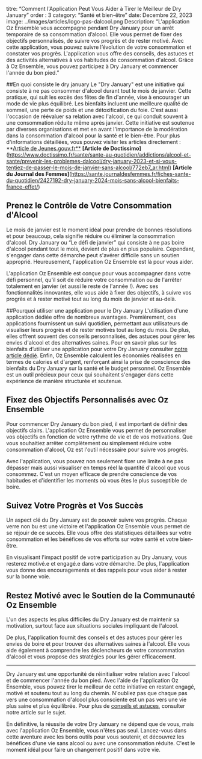 titre: “Comment l'Application Peut Vous Aider à Tirer le Meilleur de Dry January”
order : 3
category: “Santé et bien-être”
date: Decembre 22, 2023
image: ../images/articles/logo-pas-dalcool.png
Description: “L'application Oz Ensemble vous accompagne pendant Dry January pour un arrêt temporaire de sa consommation d’alcool. Elle vous permet de fixer des objectifs personnalisés, de suivre vos progrès et de rester motivé. Avec cette application, vous pouvez suivre l’évolution de votre consommation et constater vos progrès. L'application vous offre des conseils, des astuces et des activités alternatives à vos habitudes de consommation d'alcool. Grâce à Oz Ensemble, vous pouvez participez à Dry January et commencer l'année du bon pied.”


##En quoi consiste le dry january
Le "Dry January" est une initiative qui consiste à ne pas consommer d'alcool durant tout le mois de janvier. Cette pratique, qui suit les excès des fêtes de fin d'année, vise à encourager un mode de vie plus équilibré. Les bienfaits incluent une meilleure qualité de sommeil, une perte de poids et une détoxification du foie. C'est aussi l'occasion de réévaluer sa relation avec l'alcool, ce qui conduit souvent à une consommation réduite même après janvier. Cette initiative est soutenue par diverses organisations et met en avant l'importance de la modération dans la consommation d'alcool pour la santé et le bien-être.
Pour plus d'informations détaillées, vous pouvez visiter les articles directement :
**[Article de Jeunes.gouv.fr**](https://www.jeunes.gouv.fr/dry-january-2023-une-experience-vivre-et-partager-1057)
**[Article de Doctissimo]**(https://www.doctissimo.fr/sante/sante-au-quotidien/addictions/alcool-et-sante/prevenir-les-problemes-dalcool/dry-january-2023-et-si-vous-tentiez-de-passer-le-mois-de-janvier-sans-alcool/772eb7_ar.html)
**[Article du Journal des Femmes]**(https://sante.journaldesfemmes.fr/fiches-sante-du-quotidien/2427192-dry-january-2024-mois-sans-alcool-bienfaits-france-effet/)

## Prenez le Contrôle de Votre Consommation d'Alcool

Le mois de janvier est le moment idéal pour prendre de bonnes résolutions et pour beaucoup, cela signifie réduire ou éliminer la consommation d'alcool. Dry January ou “Le  défi de janvier” qui consiste à ne pas boire d'alcool pendant tout le mois, devient de plus en plus populaire. Cependant, s'engager dans cette démarche peut s'avérer difficile sans un soutien approprié. Heureusement, l'application Oz Ensemble est là pour vous aider.

L'application Oz Ensemble est conçue pour vous accompagner dans votre défi personnel, qu'il soit de réduire votre consommation ou de l'arrêter totalement en janvier (et aussi le reste de l'année !). Avec ses fonctionnalités innovantes, elle vous aide à fixer des objectifs, à suivre vos progrès et à rester motivé tout au long du mois de janvier et au-delà.

##Pourquoi utiliser une application pour le Dry January 
L'utilisation d'une application dédiée offre de nombreux avantages. Premièrement, ces applications fournissent un suivi quotidien, permettant aux utilisateurs de visualiser leurs progrès et de rester motivés tout au long du mois. De plus, elles offrent souvent des conseils personnalisés, des astuces pour gérer les envies d'alcool et des alternatives saines. Pour en savoir plus sur les bienfaits d’utiliser une application pour votre Dry January consulter [notre article dédié](ozensemble.fabrique.social.gouv.fr/blog/limpact-positif-de-dry-january-sur-votre-santé-découvrez-le-avec-notre-application).  Enfin, Oz Ensemble calculent les économies réalisées en termes de calories et d'argent, renforçant ainsi la prise de conscience des bienfaits du Dry January sur la santé et le budget personnel. Oz Ensemble est un outil précieux pour ceux qui souhaitent s'engager dans cette expérience de manière structurée et soutenue.

## Fixez des Objectifs Personnalisés avec Oz Ensemble

Pour commencer Dry January du bon pied, il est important de définir des objectifs clairs. L'application Oz Ensemble vous permet de personnaliser vos objectifs en fonction de votre rythme de vie et de vos motivations. Que vous souhaitiez arrêter complètement ou simplement réduire votre consommation d'alcool, Oz est l'outil nécessaire pour suivre vos progrès.

Avec l'application, vous pouvez non seulement fixer une limite à ne pas dépasser mais aussi visualiser en temps réel la quantité d'alcool que vous consommez. C'est un moyen efficace de prendre conscience de vos habitudes et d'identifier les moments où vous êtes le plus susceptible de boire.

## Suivez Votre Progrès et Vos Succès

Un aspect clé du Dry January est de pouvoir suivre vos progrès. Chaque verre non bu est une victoire et l'application Oz Ensemble vous permet de se réjouir de ce succès. Elle vous offre des statistiques détaillées sur votre consommation et les bénéfices de vos efforts sur votre santé et votre bien-être.

En visualisant l'impact positif de votre participation au Dry January, vous resterez motivé.e et engagé.e dans votre démarche. De plus, l'application vous donne des encouragements et des rappels pour vous aider à rester sur la bonne voie.

## Restez Motivé avec le Soutien de la Communauté Oz Ensemble

L'un des aspects les plus difficiles du Dry January est de maintenir sa motivation, surtout face aux situations sociales impliquant de l'alcool.

De plus, l'application fournit des conseils et des astuces pour gérer les envies de boire et pour trouver des alternatives saines à l'alcool. Elle vous aide également à comprendre les déclencheurs de votre consommation d'alcool et vous propose des stratégies pour les gérer efficacement.

---

Dry January est une opportunité de réinitialiser votre relation avec l'alcool et de commencer l'année du bon pied. Avec l'aide de l'application Oz Ensemble, vous pouvez tirer le meilleur de cette initiative en restant engagé, motivé et soutenu tout au long du chemin. N'oubliez pas que chaque pas vers une consommation d'alcool plus consciente est un pas vers une vie plus saine et plus équilibrée. Pour plus de [conseils et astuces](ozensemble.fabrique.social.gouv.fr/sante-et-bien-etre/réussir-son-dry-january-conseils-et-astuces-avec-lapp-pour-modérer-sa-consommation), consulter notre article sur le sujet. 

En définitive, la réussite de votre Dry January ne dépend que de vous, mais avec l'application Oz Ensemble, vous n'êtes pas seul. Lancez-vous dans cette aventure avec les bons outils pour vous soutenir, et découvrez les bénéfices d'une vie sans alcool ou avec une consommation réduite. C'est le moment idéal pour faire un changement positif dans votre vie. 
